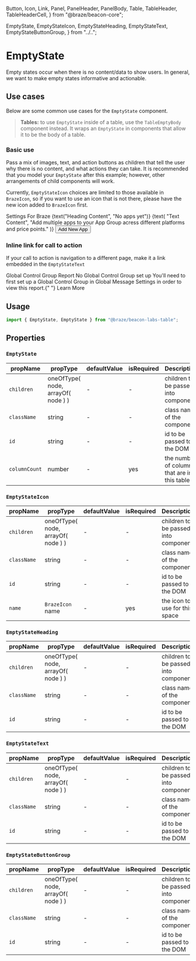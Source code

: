   Button,
  Icon,
  Link,
  Panel,
  PanelHeader,
  PanelBody,
  Table,
  TableHeader,
  TableHeaderCell,
} from "@braze/beacon-core";

  EmptyState,
  EmptyStateIcon,
  EmptyStateHeading,
  EmptyStateText,
  EmptyStateButtonGroup,
} from "../..";

<Meta title="Core/Content Display/EmptyState" component={EmptyState} />

# EmptyState

Empty states occur when there is no content/data to show users. In general, we want to make empty states informative and actionable.

## Use cases

Below are some common use cases for the `EmptyState` component.

> **Tables:** to use `EmptyState` inside of a table, use the <LinkTo kind="lab-content-display-tableemptybody--basic-use#tableemptybody">`TableEmptyBody`</LinkTo>
> component instead. It wraps an `EmptyState` in components that allow it to be the body of a table.

### Basic use

Pass a mix of images, text, and action buttons as children that tell the user why there is no content, and what actions they can take.
It is recommended that you model your `EmptyState` after this example; however, other arrangements of child components will work.

Currently, `EmptyStateIcon` choices are limited to those available in <LinkTo kind="lab-icons-brazeicon--basic-use#icons">`BrazeIcon`</LinkTo>,
so if you want to use an icon that is not there, please have the new icon added to `BrazeIcon` first.

<Canvas>
  <Story name="basic use">
    <Panel>
      <PanelHeader>Settings For Braze</PanelHeader>
      <PanelBody>
        <EmptyState>
          <EmptyStateIcon name="add-image-or-document" />
          <EmptyStateHeading>
            {text("Heading Content", "No apps yet")}
          </EmptyStateHeading>
          <EmptyStateText>
            {text(
              "Text Content",
              "Add multiple apps to your App Group acress different platforms and price points."
            )}
          </EmptyStateText>
          <EmptyStateButtonGroup>
            <Button variant="primary" size="lg">
              <Icon name="plus-circle" /> Add New App
            </Button>
          </EmptyStateButtonGroup>
        </EmptyState>
      </PanelBody>
    </Panel>
  </Story>
</Canvas>

### Inline link for call to action

If your call to action is navigation to a different page, make it a link embedded in the `EmptyStateText`

<Canvas>
  <Story name="no buttons">
    <Panel>
      <PanelHeader>Global Control Group Report</PanelHeader>
      <PanelBody>
        <EmptyState>
          <EmptyStateIcon name="add-image-or-document" />
          <EmptyStateHeading>No Global Control Group set up</EmptyStateHeading>
          <EmptyStateText>
            You'll need to first set up a Global Control Group in Global Message
            Settings in order to view this report.{" "}
            <Link target="_blank" rel="noopener" href="https://www.google.com">
              Learn More
            </Link>
          </EmptyStateText>
        </EmptyState>
      </PanelBody>
    </Panel>
  </Story>
</Canvas>

## Usage

```javascript
import { EmptyState, EmptyState } from "@braze/beacon-labs-table";
```

## Properties

### `EmptyState`

| propName      | propType                           | defaultValue | isRequired | Description                                  |
| ------------- | ---------------------------------- | ------------ | ---------- | -------------------------------------------- |
| `children`    | oneOfType( node, arrayOf( node ) ) | -            | -          | children to be passed into component         |
| `className`   | string                             | -            | -          | class name of the component                  |
| `id`          | string                             | -            | -          | id to be passed to the DOM                   |
| `columnCount` | number                             | -            | yes        | the number of columns that are in this table |

### `EmptyStateIcon`

| propName    | propType                                                                      | defaultValue | isRequired | Description                          |
| ----------- | ----------------------------------------------------------------------------- | ------------ | ---------- | ------------------------------------ |
| `children`  | oneOfType( node, arrayOf( node ) )                                            | -            | -          | children to be passed into component |
| `className` | string                                                                        | -            | -          | class name of the component          |
| `id`        | string                                                                        | -            | -          | id to be passed to the DOM           |
| `name`      | <LinkTo kind="lab-icons-brazeicon--basic-use#icons">`BrazeIcon` name</LinkTo> | -            | yes        | the icon to use for this space       |

### `EmptyStateHeading`

| propName    | propType                           | defaultValue | isRequired | Description                          |
| ----------- | ---------------------------------- | ------------ | ---------- | ------------------------------------ |
| `children`  | oneOfType( node, arrayOf( node ) ) | -            | -          | children to be passed into component |
| `className` | string                             | -            | -          | class name of the component          |
| `id`        | string                             | -            | -          | id to be passed to the DOM           |

### `EmptyStateText`

| propName    | propType                           | defaultValue | isRequired | Description                          |
| ----------- | ---------------------------------- | ------------ | ---------- | ------------------------------------ |
| `children`  | oneOfType( node, arrayOf( node ) ) | -            | -          | children to be passed into component |
| `className` | string                             | -            | -          | class name of the component          |
| `id`        | string                             | -            | -          | id to be passed to the DOM           |

### `EmptyStateButtonGroup`

| propName    | propType                           | defaultValue | isRequired | Description                          |
| ----------- | ---------------------------------- | ------------ | ---------- | ------------------------------------ |
| `children`  | oneOfType( node, arrayOf( node ) ) | -            | -          | children to be passed into component |
| `className` | string                             | -            | -          | class name of the component          |
| `id`        | string                             | -            | -          | id to be passed to the DOM           |
